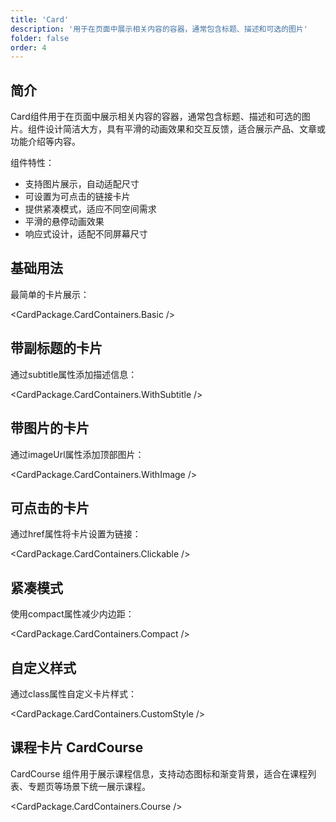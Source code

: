 ```yaml
---
title: 'Card'
description: '用于在页面中展示相关内容的容器，通常包含标题、描述和可选的图片'
folder: false
order: 4
---
```



## 简介

Card组件用于在页面中展示相关内容的容器，通常包含标题、描述和可选的图片。组件设计简洁大方，具有平滑的动画效果和交互反馈，适合展示产品、文章或功能介绍等内容。

组件特性：

- 支持图片展示，自动适配尺寸
- 可设置为可点击的链接卡片
- 提供紧凑模式，适应不同空间需求
- 平滑的悬停动画效果
- 响应式设计，适配不同屏幕尺寸

## 基础用法

最简单的卡片展示：

<CardPackage.CardContainers.Basic />

## 带副标题的卡片

通过subtitle属性添加描述信息：

<CardPackage.CardContainers.WithSubtitle />

## 带图片的卡片

通过imageUrl属性添加顶部图片：

<CardPackage.CardContainers.WithImage />

## 可点击的卡片

通过href属性将卡片设置为链接：

<CardPackage.CardContainers.Clickable />

## 紧凑模式

使用compact属性减少内边距：

<CardPackage.CardContainers.Compact />

## 自定义样式

通过class属性自定义卡片样式：

<CardPackage.CardContainers.CustomStyle />

## 课程卡片 CardCourse

CardCourse 组件用于展示课程信息，支持动态图标和渐变背景，适合在课程列表、专题页等场景下统一展示课程。

<CardPackage.CardContainers.Course />
